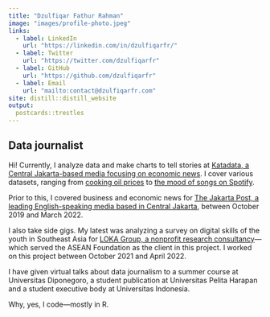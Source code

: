 ```yaml
---
title: "Dzulfiqar Fathur Rahman"
image: "images/profile-photo.jpeg"
links:
  - label: LinkedIn
    url: "https://linkedin.com/in/dzulfiqarfr/"
  - label: Twitter
    url: "https://twitter.com/dzulfiqarfr"
  - label: GitHub
    url: "https://github.com/dzulfiqarfr"
  - label: Email
    url: "mailto:contact@dzulfiqarfr.com"
site: distill::distill_website
output:
  postcards::trestles
---
```


<script type="text/javascript">
    const div = document.querySelectorAll("div");
    div[11].style["overflow-y"] = "hidden"; // Remove the scrollbar
</script>

## Data journalist

Hi! Currently, I analyze data and make charts to tell stories at [Katadata, a Central Jakarta-based media focusing on economic news](https://katadata.co.id/analisisdata). I cover various datasets, ranging from [cooking oil prices](https://katadata.co.id/ariayudhistira/analisisdata/62592d926bc52/daerah-mana-paling-tertekan-lonjakan-harga-minyak-goreng) to [the mood of songs on Spotify](https://katadata.co.id/ariayudhistira/analisisdata/6287a5383c274/selera-musik-di-indonesia-cenderung-lagu-sedih).

Prior to this, I covered business and economic news for [The Jakarta Post, a leading English-speaking media based in Central Jakarta](https://thejakartapost.com), between <time datetime="2019-10">October 2019</time> and <time datetime="2022-03">March 2022</time>.

I also take side gigs. My latest was analyzing a survey on digital skills of the youth in Southeast Asia for [LOKA Group, a nonprofit research consultancy](https://www.instagram.com/ceritaloka/)—which served the ASEAN Foundation as the client in this project. I worked on this project between <time datetime="2021-10">October 2021</time> and <time datetime="2022-04">April 2022</time>.

I have given virtual talks about data journalism to a summer course at Universitas Diponegoro, a student publication at Universitas Pelita Harapan and a student executive body at Universitas Indonesia.

Why, yes, I code—mostly in R.
